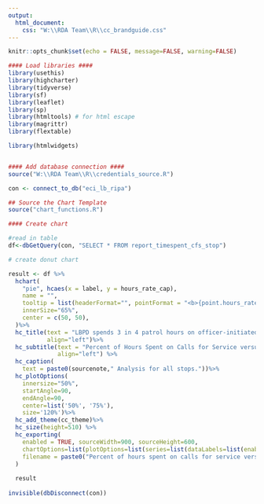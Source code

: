 ```yaml
---
output:
  html_document:
    css: "W:\\RDA Team\\R\\cc_brandguide.css"
---
```


<link href="https://fonts.googleapis.com/css2?family=Inter:wght@100;200;300;400;500;600;700;800;900&display=swap" rel="stylesheet">

```r
knitr::opts_chunk$set(echo = FALSE, message=FALSE, warning=FALSE)

#### Load libraries ####
library(usethis)
library(highcharter)
library(tidyverse)
library(sf)
library(leaflet)
library(sp)
library(htmltools) # for html escape
library(magrittr)
library(flextable)

library(htmlwidgets)


#### Add database connection ####
source("W:\\RDA Team\\R\\credentials_source.R")

con <- connect_to_db("eci_lb_ripa")

## Source the Chart Template
source("chart_functions.R")

```

```r
#### Create chart

#read in table
df<-dbGetQuery(con, "SELECT * FROM report_timespent_cfs_stop")

# create donut chart

result <- df %>%
  hchart(
    "pie", hcaes(x = label, y = hours_rate_cap),
    name = "",
    tooltip = list(headerFormat="", pointFormat = "<b>{point.hours_rate_cap:.1f}%</b> of hours are spent on <b>{point.label}</b>, or a total of {point.hours_count_cap:,.1f} hours"),
    innerSize="65%",
    center = c(50, 50), 
  )%>% 
  hc_title(text = "LBPD spends 3 in 4 patrol hours on officer-initiated stops.",      
           align="left")%>%
  hc_subtitle(text = "Percent of Hours Spent on Calls for Service versus Officer-initiated Stops",
              align="left") %>%
  hc_caption(
    text = paste0(sourcenote," Analysis for all stops."))%>%
  hc_plotOptions(
    innersize="50%", 
    startAngle=90, 
    endAngle=90,
    center=list('50%', '75%'),
    size='120%')%>%
  hc_add_theme(cc_theme)%>%
  hc_size(height=510) %>%
  hc_exporting(
    enabled = TRUE, sourceWidth=900, sourceHeight=600, 
    chartOptions=list(plotOptions=list(series=list(dataLabels=list(enabled=TRUE, format='{point.hours_rate_cap:.1f}%')))),
    filename = paste0("Percent of hours spent on calls for service versus officer-initiated stops","_Catalyst California, catalystcalifornia.org, 2023.")
  )
  
  result
  
invisible(dbDisconnect(con))
  
```

<script>
  document.querySelectorAll('.highchart').forEach((e) => {
    e.style.width = '100%';
  })
  document.querySelectorAll('.highchart').forEach((e) => {
    e.style.height = '100%';
  })
</script>